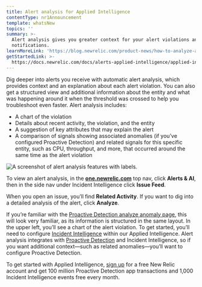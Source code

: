 ```yaml
---
title: Alert analysis for Applied Intelligence
contentType: nr1Announcement
template: whatsNew
topics: ''
summary: >-
  Alert analysis gives you greater context for your alert violations and
  notifications.
learnMoreLink: 'https://blog.newrelic.com/product-news/how-to-analyze-alert-violations/'
getStartedLink: >-
  https://docs.newrelic.com/docs/alerts-applied-intelligence/applied-intelligence
---
```


Dig deeper into alerts you receive with automatic alert analysis, which provides context and an explanation about each alert violation. You can also get a structured view and additional information about the entity and what was happening around it when the threshold was crossed to help you troubleshoot even faster. Alert analysis includes:

*   A chart of the violation
*   Details about recent activity, the violation, and the entity
*   A suggestion of key attributes that may explain the alert
*   A comparison of signals showing associated anomalies (if you’ve configured Proactive Detection) and related signals for this specific entity, such as CPU, throughput, and more, that occurred around the same time as the alert violation

![A screenshot of alert analysis features with labels.](https://docs-dev.newrelic.com/sites/default/files/thumbnails/image/alert-analysis-details.png "A screenshot of alert analysis features with labels.")

To view an alert analysis, in the **[one.newrelic.com](https://one.newrelic.com)** top nav, click **Alerts & AI**, then in the side nav under Incident Intelligence click **Issue Feed**.

When you open an issue, you’ll find **Related Activity**. If you want to dig into a detailed analysis of the alert, click **Analyze**.

If you’re familiar with the [Proactive Detection analyze anomaly page](https://blog.newrelic.com/product-news/new-capabilities-proactive-detection/), this will look very familiar, as its information is structured in the same layout. In the upper left, you’ll see a chart of the alert violation. To get started, you’ll need to configure [Incident Intelligence](/docs/alerts-applied-intelligence/applied-intelligence/incident-intelligence/get-started-incident-intelligence) within our Applied Intelligence. Alert analysis integrates with [Proactive Detection](/docs/alerts-applied-intelligence/applied-intelligence/proactive-detection/proactive-detection-applied-intelligence) and Incident Intelligence, so if you want additional context—such as related anomalies—you’ll want to configure Proactive Detection.

To get started with Applied Intelligence, [sign up](https://newrelic.com/signup) for a free New Relic account and get 100 million Proactive Detection app transactions and 1,000 Incident Intelligence events free every month.